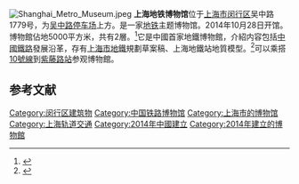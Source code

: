 {{多個問題|
{{expand|time=2018-04-23T05:28:54+00:00}}
{{Expand English|time=2017-06-02T23:44:05+00:00}}
}}
[[File:Shanghai_Metro_Museum.jpeg|thumb]]
{{Infobox museum
 |名称    = 上海地鐵博物館
 |图像    = 
 |图像大小= 
 |图像说明= 
 |established    =2014年10月28日
 |location    ={{CHN}}[[上海市|上海市]][[闵行区|闵行区]]吴中路1779号
 |type    = [[铁路博物館|铁路博物館]]
}}
'''上海地铁博物馆'''位于[[上海市|上海市]][[闵行区|闵行区]]吴中路1779号，为[[吴中路停车场|吴中路停车场]]上方。是一家[[地铁|地铁]]主题博物馆。2014年10月28日开馆。博物館佔地5000平方米，共有2層。<ref>{{cite news|author1=钟晖|title=上海地铁博物馆开馆 游客可虚拟列车DIY组装|url=http://www.chinanews.com/cul/2014/10-29/6730092.shtml|accessdate=2015-12-06|publisher=新闻晨报|date=2014-10-29|archive-date=2020-11-04|archive-url=https://web.archive.org/web/20201104024036/http://www.chinanews.com/cul/2014/10-29/6730092.shtml|dead-url=no}}</ref>它是中國首家地鐵博物館，介紹内容包括[[中國鐵路|中國鐵路]]發展沿革，存有[[上海市地鐵|上海市地鐵]]規劃草案稿、上海地鐵站地質模型。<ref>{{cite news|author1=于量|author2=徐程|title=上海地鐵博物館今起試運營|url=http://www.hkcd.com/content/2014-10/28/content_882507.html|date=2014-10-28|publisher=香港商报|accessdate=2017-05-31|archive-date=2020-11-04|archive-url=https://web.archive.org/web/20201104042119/http://www.hkcd.com/content/2014-10/28/content_882507.html|dead-url=no}}</ref>可以乘搭[[上海轨道交通10号线|10號線]]到[[紫藤路站|紫藤路站]]参观博物館。

== 参考文献 ==
{{reflist}}

{{Commons category|Shanghai Metro Museum}}

{{上海市专题性科普场馆}}
{{上海小作品}}

[[Category:闵行区建筑物|Category:闵行区建筑物]]
[[Category:中国铁路博物馆|Category:中国铁路博物馆]]
[[Category:上海市的博物馆|Category:上海市的博物馆]]
[[Category:上海轨道交通|Category:上海轨道交通]]
[[Category:2014年中國建立|Category:2014年中國建立]]
[[Category:2014年建立的博物館|Category:2014年建立的博物館]]